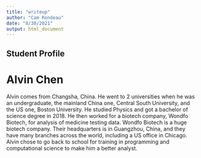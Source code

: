 ```yaml
---
title: "writeup"
author: "Cam Rondeau"
date: "8/30/2021"
output: html_document
---
```

## Student Profile

# Alvin Chen

Alvin comes from Changsha, China. He went to 2 universities when he was an undergraduate, the mainland China one, Central South University, and the US one, Boston University. He studied Physics and got a bachelor of science degree in 2018. He then worked for a biotech company, Wondfo Biotech, for analysis of medicine testing data. Wondfo Biotech is a huge biotech company. Their headquarters is in Guangzhou, China, and they have many branches across the world, including a US office in Chicago. Alvin chose to go back to school for training in programming and computational science to make him a better analyst.